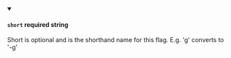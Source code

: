 
<details className="config-field" data-expandable="false" open>
<summary>

#### `short` <span class="config-field-required" data-required="false">required</span> <span class="config-field-type">string</span> <span class="config-field-default"></span> <span class="config-field-enum"></span>

Short is optional and is the shorthand name for this flag. E.g. 'g' converts to '-g'

</summary>



</details>
